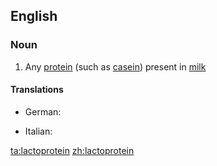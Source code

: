 ==English==

===Noun===
{{en-noun}}

# {{lb|en|protein}} Any [[protein]] (such as [[casein]]) present in [[milk]]

====Translations====
{{trans-top|protein}}
* German: {{t+|de|Milcheiweiß|n}}
{{trans-mid}}
* Italian: {{t|it|lattoproteina|f}}
{{trans-bottom}}

[[ta:lactoprotein]]
[[zh:lactoprotein]]